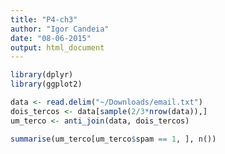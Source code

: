 ```yaml
---
title: "P4-ch3"
author: "Igor Candeia"
date: "08-06-2015"
output: html_document
---
```


```r
library(dplyr)
library(ggplot2)

data <- read.delim("~/Downloads/email.txt")
dois_tercos <- data[sample(2/3*nrow(data)),]
um_terco <- anti_join(data, dois_tercos)

summarise(um_terco[um_terco$spam == 1, ], n())

```

```r

```